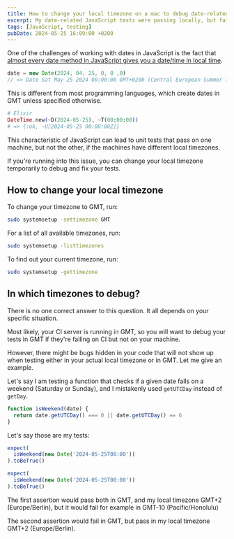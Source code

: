```yaml
---
title: How to change your local timezone on a mac to debug date-related JavaScript tests
excerpt: My date-related JavaScript tests were passing locally, but failing on CI. Changing my local timezone helped me find the bugs.
tags: [JavaScript, testing]
pubDate: 2024-05-25 16:09:00 +0200
---
```


One of the challenges of working with dates in JavaScript is the fact that [almost every date method in JavaScript gives you a date/time in local time](https://css-tricks.com/everything-you-need-to-know-about-date-in-javascript/).

```js
date = new Date(2024, 04, 25, 0, 0 ,0)
// => Date Sat May 25 2024 00:00:00 GMT+0200 (Central European Summer Time)
```

This is different from most programming languages, which create dates in GMT unless specified otherwise.

```elixir
# Elixir
DateTime.new(~D(2024-05-25), ~T(00:00:00))
# => {:ok, ~U[2024-05-25 00:00:00Z]}
```

This characteristic of JavaScript can lead to unit tests that pass on one machine, but not the other, if the machines have different local timezones.

If you're running into this issue, you can change your local timezone temporarily to debug and fix your tests.

## How to change your local timezone

To change your timezone to GMT, run:

```bash
sudo systemsetup -settimezone GMT
```

For a list of all available timezones, run:

```bash
sudo systemsetup -listtimezones
```

To find out your current timezone, run:

```bash
sudo systemsetup -gettimezone
```

## In which timezones to debug?

There is no one correct answer to this question. It all depends on your specific situation.

Most likely, your CI server is running in GMT, so you will want to debug your tests in GMT if they're failing on CI but not on your machine.

However, there might be bugs hidden in your code that will not show up when testing either in your actual local timezone or in GMT. Let me give an example.

Let's say I am testing a function that checks if a given date falls on a weekend (Saturday or Sunday), and I mistakenly used `getUTCDay` instead of `getDay`.

```javascript
function isWeekend(date) {
  return date.getUTCDay() === 0 || date.getUTCDay() == 6
}
```

Let's say those are my tests:

```js
expect(
  isWeekend(new Date('2024-05-25T08:00'))
).toBeTrue()

expect(
  isWeekend(new Date('2024-05-25T00:00'))
).toBeTrue()
```

The first assertion would pass both in GMT, and my local timezone GMT+2 (Europe/Berlin), but it would fail for example in GMT-10 (Pacific/Honolulu)

The second assertion would fail in GMT, but pass in my local timezone GMT+2 (Europe/Berlin).
